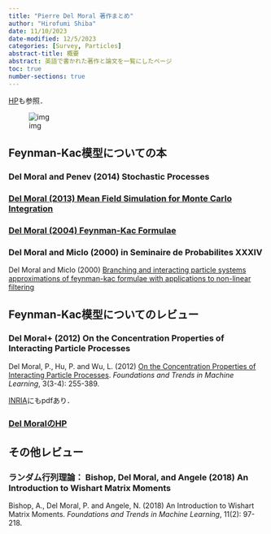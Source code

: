 ```yaml
---
title: "Pierre Del Moral 著作まとめ"
author: "Hirofumi Shiba"
date: 11/10/2023
date-modified: 12/5/2023
categories: [Survey, Particles]
abstract-title: 概要
abstract: 英語で書かれた著作と論文を一覧にしたページ
toc: true
number-sections: true
---
```


[HP](https://people.bordeaux.inria.fr/pierre.delmoral/publications-books.html)も参照．

![img](img.png)

## Feynman-Kac模型についての本

### Del Moral and Penev (2014) Stochastic Processes

### [Del Moral (2013) Mean Field Simulation for Monte Carlo Integration](https://162348.github.io/posts/2023-11-9/)

### [Del Moral (2004) Feynman-Kac Formulae](https://162348.github.io/posts/2023-11-8/)

### Del Moral and Miclo (2000) in Seminaire de Probabilites XXXIV

Del Moral and Miclo (2000) [Branching and interacting particle systems approximations of feynman-kac formulae with applications to non-linear filtering](https://link.springer.com/chapter/10.1007/BFb0103798)

## Feynman-Kac模型についてのレビュー

### Del Moral+ (2012) On the Concentration Properties of Interacting Particle Processes

Del Moral, P., Hu, P. and Wu, L. (2012) [On the Concentration Properties of Interacting Particle Processes](https://www.nowpublishers.com/article/Details/MAL-026). *Foundations and Trends in Machine Learning*, 3(3-4): 255-389.

[INRIA](https://inria.hal.science/file/index/docid/607965/filename/RR-7677.pdf)にもpdfあり．

### [Del MoralのHP](https://people.bordeaux.inria.fr/pierre.delmoral/simulinks.html)

## その他レビュー

### ランダム行列理論： Bishop, Del Moral, and Angele (2018) An Introduction to Wishart Matrix Moments

Bishop, A., Del Moral, P. and Angele, N. (2018) An Introduction to Wishart Matrix Moments. *Foundations and Trends in Machine Learning*, 11(2): 97-218.